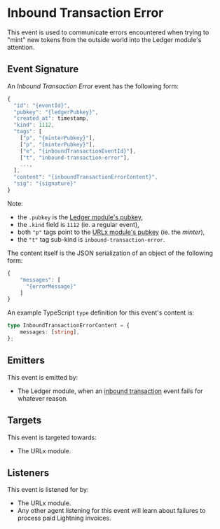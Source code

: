 # Inbound Transaction Error

This event is used to communicate errors encountered when trying to "mint" new tokens from the outside world into the Ledger module's attention.

## Event Signature

An _Inbound Transaction Error_ event has the following form:

```javascript
{
  "id": "{eventId}",
  "pubkey": "{ledgerPubkey}",
  "created_at": timestamp,
  "kind": 1112,
  "tags": [
    ["p", "{minterPubkey}"],
    ["p", "{minterPubkey}"],
    ["e", "{inboundTransactionEventId}"],
    ["t", "inbound-transaction-error"],
    ...,
  ],
  "content": "{inboundTransactionErrorContent}",
  "sig": "{signature}"
}
```

Note:

- the `.pubkey` is the [Ledger module's pubkey](../nostr#federation-public-keys),
- the `.kind` field is `1112` (ie. a regular event),
- both `"p"` tags point to the [URLx module's pubkey](../nostr#federation-public-keys) (ie. the _minter_),
- the `"t"` tag sub-kind is `inbound-transaction-error`.

The content itself is the JSON serialization of an object of the following form:

```javascript
{
    "messages": [
      "{errorMessage}"
    ]
}
```

An example TypeScript `type` definition for this event's content is:

```typescript
type InboundTransactionErrorContent = {
    messages: [string],
};
```

## Emitters

This event is emitted by:

- The Ledger module, when an [inbound transaction](./inbound-transaction-start) event fails for whatever reason.

## Targets

This event is targeted towards:

- The URLx module.

## Listeners

This event is listened for by:

- The URLx module.
- Any other agent listening for this event will learn about failures to process paid Lightning invoices.

